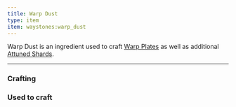 ```yaml
---
title: Warp Dust
type: item
item: waystones:warp_dust
---
```


Warp Dust is an ingredient used to craft [Warp Plates](../warp_plate) as well as additional [Attuned Shards](../attuned_shard).

---

### Crafting

<CraftingRecipe recipe="waystones:warp_dust"/>

### Used to craft

<CraftingRecipe recipe="waystones:warp_plate"/>

<InterfaceScreen name="Warp Plate Screen" screen={warpPlateImage.src}>
    <MinecraftItem item="waystones:warp_dust" class="left-[160px] top-[34px]" />
    <MinecraftItem item="waystones:warp_dust" class="left-[104px] top-[90px]" />
    <MinecraftItem item="minecraft:flint" class="left-[160px] top-[90px]" />
    <MinecraftItem item="waystones:warp_dust" class="left-[216px] top-[90px]" />
    <MinecraftItem item="waystones:warp_dust" class="left-[160px] top-[146px]" />
</InterfaceScreen>